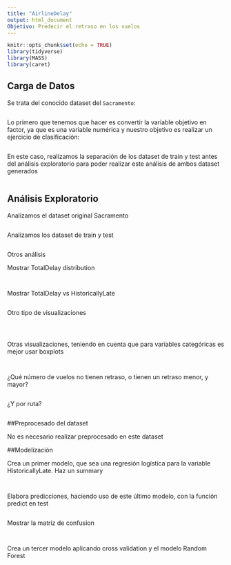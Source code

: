 ```yaml
---
title: "AirlineDelay"
output: html_document
Objetivo: Predecir el retraso en los vuelos
---
```


```r
knitr::opts_chunk$set(echo = TRUE)
library(tidyverse)
library(MASS)
library(caret)
```

## Carga de Datos

Se trata del conocido dataset del `Sacramento`:

```r

```


Lo primero que tenemos que hacer es convertir la variable objetivo en factor, ya que es una variable numérica y nuestro objetivo es realizar un ejercicio de clasificación:

```r

```

En este caso, realizamos la separación de los dataset de train y test antes del análisis exploratorio para poder realizar este análisis de ambos dataset generados
```r

```


## Análisis Exploratorio

Analizamos el dataset original Sacramento
```r

```

Analizamos los dataset de train y test
```r

```

Otros análisis

Mostrar TotalDelay distribution

```r

```

```r

```

Mostrar TotalDelay vs HistoricallyLate
```r

```

Otro tipo de visualizaciones
```r

```

```r

```

```r

```

Otras visualizaciones, teniendo en cuenta que para variables categóricas es mejor usar boxplots
```r

```

```r

```

¿Qué número de vuelos no tienen retraso, o tienen un retraso menor, y mayor?
```r

```

¿Y por ruta?
```r

```


##Preprocesado del dataset

No es necesario realizar preprocesado en este dataset

##Modelización

Crea un primer modelo, que sea una regresión logística para la variable HistoricallyLate. Haz un summary
```r

```

```r

```

Elabora predicciones, haciendo uso de este último modelo, con la función predict en test
```r

```

Mostrar la matriz de confusion
```r

```


```r

```

Crea un tercer modelo aplicando cross validation y el modelo Random Forest
```r

```

```r

```

```r

```
